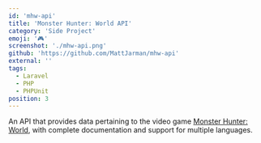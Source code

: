 ```yaml
---
id: 'mhw-api'
title: 'Monster Hunter: World API'
category: 'Side Project'
emoji: '🎮'
screenshot: './mhw-api.png'
github: 'https://github.com/MattJarman/mhw-api'
external: ''
tags:
  - Laravel
  - PHP
  - PHPUnit
position: 3
---
```


An API that provides data pertaining to the video game <a className="text-green-600 dark:text-green-400" href="http://www.monsterhunterworld.com">Monster Hunter: World</a>,
with complete documentation and support for multiple languages.
